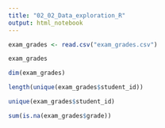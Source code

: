 ```yaml
---
title: "02_02_Data_exploration_R"
output: html_notebook
---
```


```r
exam_grades <- read.csv("exam_grades.csv")
```

```r
exam_grades
```

```r
dim(exam_grades)
```

```r
length(unique(exam_grades$student_id))
```

```r
unique(exam_grades$student_id)
```

```r
sum(is.na(exam_grades$grade))
```

